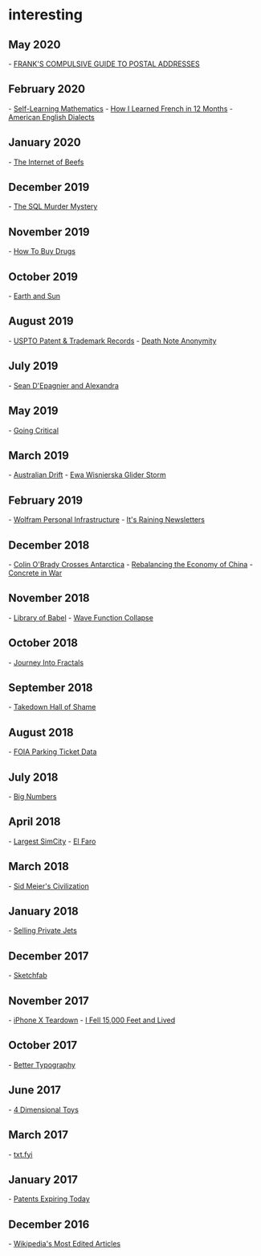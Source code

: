 
= interesting =

== May 2020 ==
- [[http://www.columbia.edu/~fdc/postal/|FRANK'S COMPULSIVE GUIDE TO POSTAL ADDRESSES]]
== February 2020 ==
- [[https://www.neilwithdata.com/mathematics-self-learner|Self-Learning Mathematics]]
- [[http://www.runwes.com/2020/02/11/howilearnedfrench.html|How I Learned French in 12 Months]]
- [[https://aschmann.net/AmEng/|American English Dialects]]
== January 2020 ==
- [[https://www.ribbonfarm.com/2020/01/16/the-internet-of-beefs/|The Internet of Beefs]]
== December 2019 ==
- [[https://mystery.knightlab.com/|The SQL Murder Mystery]]
== November 2019 ==
- [[https://www.lrb.co.uk/v41/n21/misha-glenny/how-to-buy-drugs|How To Buy Drugs]]
== October 2019 ==
- [[https://ciechanow.ski/earth-and-sun/|Earth and Sun]]
== August 2019 ==
- [[https://www.uspto.gov/|USPTO Patent & Trademark Records]]
- [[https://www.gwern.net/Death-Note-Anonymity|Death Note Anonymity]]
== July 2019 ==
- [[https://towndock.net/shippingnews/sean-d-epagnier-and-alexandra?viewport=980,1764,0|Sean D'Epagnier and Alexandra]]
== May 2019 ==
- [[https://www.meltingasphalt.com/interactive/going-critical/|Going Critical]]
== March 2019 ==
- [[https://news.nationalgeographic.com/2016/09/australia-moves-gps-coordinates-adjusted-continental-drift/|Australian Drift]]
- [[https://www.directexpose.com/paraglider-ewa-wisnierska-storm/|Ewa Wisnierska Glider Storm]]
== February 2019 ==
- [[https://blog.stephenwolfram.com/2019/02/seeking-the-productive-life-some-details-of-my-personal-infrastructure|Wolfram Personal Infrastructure]]
- [[https://craigmod.com/essays/newsletters/|It's Raining Newsletters]]
== December 2018 ==
- [[https://www.nytimes.com/2018/12/26/sports/antarctica-race-colin-obrady.html|Colin O'Brady Crosses Antarctica]]
- [[https://carnegieendowment.org/2018/07/27/china-s-best-option-for-responding-to-trade-war-pub-77039|Rebalancing the Economy of China]]
- [[https://mwi.usma.edu/effective-weapon-modern-battlefield-concrete/|Concrete in War]]
== November 2018 ==
- [[https://libraryofbabel.info/|Library of Babel]]
- [[https://marian42.itch.io/wfc|Wave Function Collapse]]
== October 2018 ==
- [[https://medium.com/@bananaft/my-journey-into-fractals-d25ebc6c4dc2|Journey Into Fractals]]
== September 2018 ==
- [[https://www.eff.org/takedowns|Takedown Hall of Shame]]
== August 2018 ==
- [[http://mchap.io/using-foia-data-and-unix-to-halve-major-source-of-parking-tickets.html |FOIA Parking Ticket Data]]
== July 2018 ==
- [[https://www.scottaaronson.com/writings/bignumbers.html|Big Numbers]]
== April 2018 ==
- [[https://rumorsontheinternets.org/2010/10/14/magnasanti-the-largest-and-most-terrifying-simcity/|Largest SimCity]]
- [[https://www.vanityfair.com/news/2018/04/inside-el-faro-the-worst-us-maritime-disaster-in-decades|El Faro]]
== March 2018 ==
- [[https://www.filfre.net/2018/03/the-game-of-everything-part-1-making-civilization/|Sid Meier's Civilization]]
== January 2018 ==
- [[https://mobile.nytimes.com/2018/01/23/magazine/selling-airborne-opulence-to-the-upper-upper-upper-class.html?referer=|Selling Private Jets]]
== December 2017 ==
- [[https://sketchfab.com/|Sketchfab]]
== November 2017 ==
- [[https://www.ifixit.com/Teardown/iPhone%2BX%2BTeardown/98975|iPhone X Teardown]]
- [[https://uss-la-ca135.org/60/1960Judkins-Knott.html|I Fell 15,000 Feet and Lived]]
== October 2017 ==
- [[http://pierrickcalvez.com/journal/a-five-minutes-guide-to-better-typography|Better Typography]]
== June 2017 ==
- [[http://marctenbosch.com/news/2017/06/4d-toys-a-box-of-four-dimensional-toys|4 Dimensional Toys]]
== March 2017 ==
- [[https://txt.fyi/about/|txt.fyi]]
== January 2017 ==
- [[http://patentsexpiringtoday.com/|Patents Expiring Today]]
== December 2016 ==
- [[https://blog.wikimedia.org/2016/12/21/death-politics-most-edited-articles/|Wikipedia's Most Edited Articles]]

